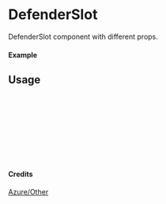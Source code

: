 
<Meta of={DefenderSlot} title="Azure/Other/DefenderSlot" />

# DefenderSlot

DefenderSlot component with different props.

#### Example

<Canvas of={DefenderSlot.Primary} />

## Usage

```ts
import { DefenderSlot } from "yadl-ui";

const Example = () => {
  return (
      <DefenderSlot />
  );
};

export default Example;
```

#### Credits
[Azure/Other](https://learn.microsoft.com/en-us/azure/architecture/icons/)
